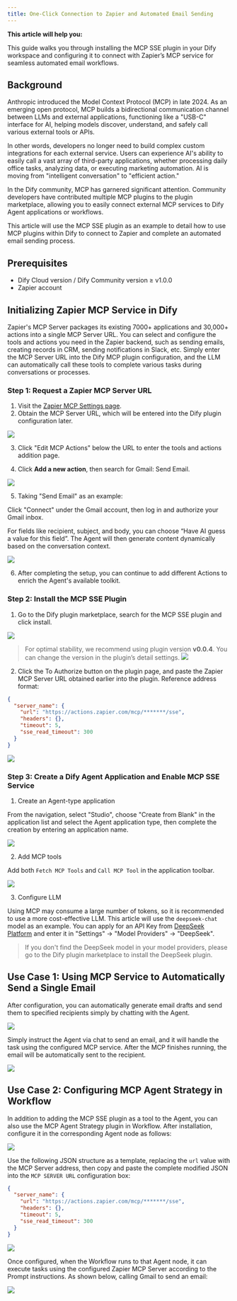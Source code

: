 ```yaml
---
title: One-Click Connection to Zapier and Automated Email Sending
---
```


**This article will help you:**

This guide walks you through installing the MCP SSE plugin in your Dify workspace and configuring it to connect with Zapier’s MCP service for seamless automated email workflows.

## Background

Anthropic introduced the Model Context Protocol (MCP) in late 2024. As an emerging open protocol, MCP builds a bidirectional communication channel between LLMs and external applications, functioning like a "USB-C" interface for AI, helping models discover, understand, and safely call various external tools or APIs.

In other words, developers no longer need to build complex custom integrations for each external service. Users can experience AI's ability to easily call a vast array of third-party applications, whether processing daily office tasks, analyzing data, or executing marketing automation. AI is moving from "intelligent conversation" to "efficient action."

In the Dify community, MCP has garnered significant attention. Community developers have contributed multiple MCP plugins to the plugin marketplace, allowing you to easily connect external MCP services to Dify Agent applications or workflows.

This article will use the MCP SSE plugin as an example to detail how to use MCP plugins within Dify to connect to Zapier and complete an automated email sending process.

## Prerequisites

- Dify Cloud version / Dify Community version ≥ v1.0.0
- Zapier account

## Initializing Zapier MCP Service in Dify

Zapier's MCP Server packages its existing 7000+ applications and 30,000+ actions into a single MCP Server URL. You can select and configure the tools and actions you need in the Zapier backend, such as sending emails, creating records in CRM, sending notifications in Slack, etc. Simply enter the MCP Server URL into the Dify MCP plugin configuration, and the LLM can automatically call these tools to complete various tasks during conversations or processes.

### Step 1: Request a Zapier MCP Server URL

1. Visit the [Zapier MCP Settings page](https://actions.zapier.com/settings/mcp/).
2. Obtain the MCP Server URL, which will be entered into the Dify plugin configuration later.

![](https://assets-docs.dify.ai/2025/04/15bba178b0adddcd3e1961807dfe14f0.png)

3. Click "Edit MCP Actions" below the URL to enter the tools and actions addition page.

4. Click **Add a new action**, then search for Gmail: Send Email.

![](https://assets-docs.dify.ai/2025/04/718e214166ca6eed6771d44f3b6ab718.png)

5. Taking "Send Email" as an example:

Click "Connect" under the Gmail account, then log in and authorize your Gmail inbox.

For fields like recipient, subject, and body, you can choose “Have AI guess a value for this field”. The Agent will then generate content dynamically based on the conversation context.

![](https://assets-docs.dify.ai/2025/04/637ce6b46ab706f4512a2dceb25a8162.png)

6. After completing the setup, you can continue to add different Actions to enrich the Agent's available toolkit.

### Step 2: Install the MCP SSE Plugin

1. Go to the Dify plugin marketplace, search for the MCP SSE plugin and click install.

![](https://assets-docs.dify.ai/2025/04/20174032b8feb624a52ac36d65e7c0fa.png)

> For optimal stability, we recommend using plugin version **v0.0.4**. You can change the version in the plugin’s detail settings.
> ![](https://assets-docs.dify.ai/2025/04/b076d40ea120dea544df49bc52199ad6.png)


2. Click the To Authorize button on the plugin page, and paste the Zapier MCP Server URL obtained earlier into the plugin. Reference address format:

```json
{
  "server_name": {
    "url": "https://actions.zapier.com/mcp/*******/sse",
    "headers": {},
    "timeout": 5,
    "sse_read_timeout": 300
  }
}
```

![](https://assets-docs.dify.ai/2025/04/5ba078e8804c1bee5bcec167d260a92a.png)

### Step 3: Create a Dify Agent Application and Enable MCP SSE Service

1. Create an Agent-type application

From the navigation, select "Studio", choose "Create from Blank" in the application list and select the Agent application type, then complete the creation by entering an application name.

![](https://assets-docs.dify.ai/2025/04/aaef5e115211c2b04382552e537877fa.png)

2. Add MCP tools

Add both `Fetch MCP Tools` and `Call MCP Tool` in the application toolbar.

![](https://assets-docs.dify.ai/2025/04/4e570e4e42720b3e202d409fa93f983a.png)

3. Configure LLM

Using MCP may consume a large number of tokens, so it is recommended to use a more cost-effective LLM. This article will use the `deepseek-chat` model as an example. You can apply for an API Key from [DeepSeek Platform](https://platform.deepseek.com/usage) and enter it in "Settings" → "Model Providers" → "DeepSeek".

> If you don't find the DeepSeek model in your model providers, please go to the Dify plugin marketplace to install the DeepSeek plugin.

## Use Case 1: Using MCP Service to Automatically Send a Single Email

After configuration, you can automatically generate email drafts and send them to specified recipients simply by chatting with the Agent.

![](https://assets-docs.dify.ai/2025/04/fc76cc8e7dd7476199e9810fa5403f3b.png)

Simply instruct the Agent via chat to send an email, and it will handle the task using the configured MCP service. After the MCP finishes running, the email will be automatically sent to the recipient.

![](https://assets-docs.dify.ai/2025/04/dc80a8fb00800e8938f3918fc908bc1b.png)

## Use Case 2: Configuring MCP Agent Strategy in Workflow

In addition to adding the MCP SSE plugin as a tool to the Agent, you can also use the MCP Agent Strategy plugin in Workflow. After installation, configure it in the corresponding Agent node as follows:

![](https://assets-docs.dify.ai/2025/04/0a340d4cc4a549e6b7420b39cfd805d6.png)

Use the following JSON structure as a template, replacing the `url` value with the MCP Server address, then copy and paste the complete modified JSON into the `MCP SERVER URL` configuration box:

```json
{
  "server_name": {
    "url": "https://actions.zapier.com/mcp/*******/sse",
    "headers": {},
    "timeout": 5,
    "sse_read_timeout": 300
  }
}
```

![](https://assets-docs.dify.ai/2025/04/883c70b8a714c0c7e7a25f5f712c59e0.png)

Once configured, when the Workflow runs to that Agent node, it can execute tasks using the configured Zapier MCP Server according to the Prompt instructions. As shown below, calling Gmail to send an email:

![](https://assets-docs.dify.ai/2025/04/a201fb50200737881e4ddc0b31518336.png)
